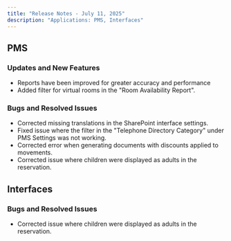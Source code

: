```yaml
---
title: "Release Notes - July 11, 2025"
description: "Applications: PMS, Interfaces"
---
```


## PMS

### <Icon icon="check" color="#02ad33" size={20} />  **Updates and New Features**

- Reports have been improved for greater accuracy and performance
- Added filter for virtual rooms in the "Room Availability Report".

### <Icon icon="bug" color="#ff0000" size={20} />  **Bugs and Resolved Issues**

- Corrected missing translations in the SharePoint interface settings.
- Fixed issue where the filter in the "Telephone Directory Category" under PMS Settings was not working.
- Corrected error when generating documents with discounts applied to movements.
- Corrected issue where children were displayed as adults in the reservation.


  

## Interfaces

### <Icon icon="bug" color="#ff0000" size={20} />  **Bugs and Resolved Issues**

- Corrected issue where children were displayed as adults in the reservation.